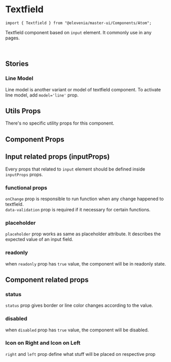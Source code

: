
# Textfield
```import { Textfield } from "@elevenia/master-ui/Components/Atom";```

Textfield component based on `input` element. It commonly use in any pages.

<Preview>
<Story id="atom-textfield--default-model" />
</Preview>

<br />

## Stories
### Line Model

Line model is another variant or model of textfield component. To activate line model, add `model='line'` prop.

<Preview>
  <Story id="atom-textfield--line-model" />
</Preview>

## Utils Props

There's no specific utility props for this component.

## Component Props
<Props of={Textfield} />


## Input related props (inputProps)
Every props that related to `input` element should be defined inside `inputProps` props.

### functional props

`onChange` prop is responsible to run function when any change happened to textfield.<br/>
`data-validation` prop is required if it necessary for certain functions.
<br />

<Preview>
  <Story id="atom-textfield--default-model" />
</Preview>

### placeholder

`placeholder` prop works as same as placeholder attribute. It describes the expected value of an input field.
<br />

<Preview>
  <Story id="atom-textfield--default-model" />
</Preview>

### readonly

when `readonly` prop has `true` value, the component will be in readonly state.
<br />

<Preview>
  <Story id="atom-textfield--readonly" />
</Preview>



## Component related props

### status

`status` prop gives border or line color changes according to the value.
<br />

<Preview>
  <Story id="atom-textfield--status" />
</Preview>

### disabled

when `disabled` prop has `true` value, the component will be disabled.
<br />

<Preview>
  <Story id="atom-textfield--disabled" />
</Preview>

### Icon on Right and Icon on Left

`right` and `left` prop define what stuff will be placed on respective prop
<br />

<Preview>
  <Story id="atom-textfield--with-icon-on-right" />
  <Story id="atom-textfield--with-icon-on-left" />
</Preview>